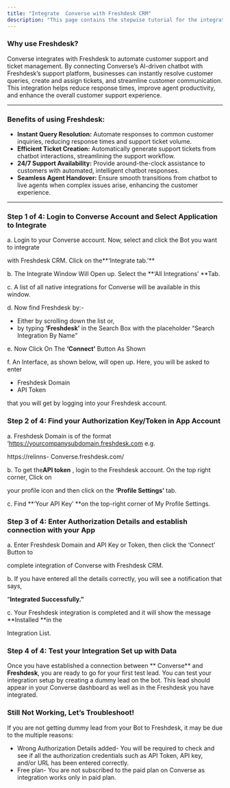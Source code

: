 ```yaml
---
title: "Integrate  Converse with Freshdesk CRM"
description: "This page contains the stepwise tutorial for the integration with  Converse"
---
```


### **Why use Freshdesk?**

 Converse integrates with Freshdesk to automate customer support and ticket management. By connecting  Converse’s AI-driven chatbot with Freshdesk’s support platform, businesses can instantly resolve customer queries, create and assign tickets, and streamline customer communication. This integration helps reduce response times, improve agent productivity, and enhance the overall customer support experience.

---

### **Benefits of using Freshdesk:**

- **Instant Query Resolution:** Automate responses to common customer inquiries, reducing response times and support ticket volume.
- **Efficient Ticket Creation:** Automatically generate support tickets from chatbot interactions, streamlining the support workflow.
- **24/7 Support Availability:** Provide around-the-clock assistance to customers with automated, intelligent chatbot responses.
- **Seamless Agent Handover:** Ensure smooth transitions from chatbot to live agents when complex issues arise, enhancing the customer experience.

---

### **Step 1 of 4: Login to  Converse Account and Select Application to Integrate**

a. Login to your  Converse account. Now, select and click the Bot you want to integrate

with Freshdesk CRM. Click on the**‘Integrate tab.’** 

b. The Integrate Window Will Open up. Select the **‘All Integrations’ **Tab.

c. A list of all native integrations for  Converse will be available in this window.

d. Now find Freshdesk by:-

- Either by scrolling down the list or,
- by typing **‘Freshdesk’** in the Search Box with the placeholder “Search Integration By Name”

e. Now Click On The **‘Connect’** Button As Shown

f. An Interface, as shown below, will open up. Here, you will be asked to enter

- Freshdesk Domain
- API Token

that you will get by logging into your Freshdesk account.

### **Step 2 of 4: Find your Authorization Key/Token in App Account**

a. Freshdesk Domain is of the format ‘https://yourcompanysubdomain.freshdesk.com e.g.

https://relinns- Converse.freshdesk.com/

b. To get the**API token** , login to the Freshdesk account. On the top right corner, Click on

your profile icon and then click on the **‘Profile Settings’** tab.

c. Find **‘Your API Key’ **on the top-right corner of My Profile Settings.

### **Step 3 of 4: Enter Authorization Details and establish connection with your App**

a. Enter Freshdesk Domain and API Key or Token, then click the ‘Connect’ Button to

complete integration of  Converse with Freshdesk CRM.

b. If you have entered all the details correctly, you will see a notification that says,

“**Integrated Successfully.”**

c. Your Freshdesk integration is completed and it will show the message **Installed **in the

Integration List.

### **Step 4 of 4: Test your Integration Set up with Data**

Once you have established a connection between ** Converse** and **Freshdesk**, you are ready to go for your first test lead. You can test your integration setup by creating a dummy lead on the bot. This lead should appear in your  Converse dashboard as well as in the Freshdesk you have integrated.

### **Still Not Working, Let’s Troubleshoot\!**

If you are not getting dummy lead from your Bot to Freshdesk, it may be due to the multiple reasons:

- Wrong Authorization Details added- You will be required to check and see if all the authorization credentials such as API Token, API key, and/or URL has been entered correctly.
- Free plan- You are not subscribed to the paid plan on  Converse as integration works only in paid plan.

 